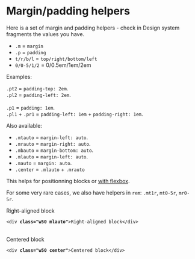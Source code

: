 
<Meta title="Front-End helpers / Margin - Padding" />

# Margin/padding helpers

Here is a set of margin and padding helpers - check in Design system fragments the values you have.

- <code>.m</code> = <code>margin</code>
- <code>.p</code> = <code>padding</code>
- <code>t/r/b/l</code> = <code>top/right/bottom/left</code>
- <code>0/0-5/1/2</code> = 0/0.5em/1em/2em

Examples:

<div class="flex flex-spacebetween mb1 onmobile-flex-column">
  <div class="w49 onmobile-mb1">
    <div class="pt2 bg-pm-blue-light">
      <code>.pt2</code> = <code>padding-top: 2em</code>.
    </div>
  </div>
  <div class="w49 onmobile-mb1">
    <div class="pl2 bg-pm-blue-light">
      <code>.pl2</code> = <code>padding-left: 2em</code>.
    </div>
  </div>
</div>
<br />
<div class="flex flex-spacebetween mb2 onmobile-flex-column">
  <div class="w49 onmobile-mb1">
    <div class="p1 bg-pm-blue-light">
      <code>.p1</code> = <code>padding: 1em</code>.
    </div>
  </div>
  <div class="w49 onmobile-mb1">
    <div class="pl1 pr1 bg-pm-blue-light">
      <code>.pl1</code> + <code>.pr1</code>  = <code>padding-left: 1em</code> + <code>padding-right: 1em</code>.
    </div>
  </div>
</div>

Also available:

<ul>
  <li><code>.mtauto</code> = <code>margin-left: auto</code>.</li>
  <li><code>.mrauto</code> = <code>margin-right: auto</code>.</li>
  <li><code>.mbauto</code> = <code>margin-bottom: auto</code>.</li>
  <li><code>.mlauto</code> = <code>margin-left: auto</code>.</li>
  <li><code>.mauto</code> = <code>margin: auto</code>.</li>
  <li><code>.center</code> = <code>.mlauto</code> + <code>.mrauto</code></li>
</ul>

This helps for positionning blocks or [with flexbox](?path=/docs/front-end-helpers-flexbox--page).

For some very rare cases, we also have helpers in <code>rem</code>: <code>.mt1r</code>, <code>mt0-5r</code>, <code>mr0-5r</code>.

<div class="flex flex-spacebetween mb2 onmobile-flex-column">
  <div class="w49 flex-self-vcenter">
    <div class="bordered-container color-global-light">
     <div class="w50 mlauto bg-pm-blue-light p1">Right-aligned block</div>
    </div>
  </div>
  <div class="w49">
    <pre class=" language-markup prismjs"><code>&lt;div <strong>class="w50 mlauto"</strong>&gt;Right-aligned block&lt;/div&gt;
</code></pre>
  </div>
</div>
<br />
<div class="flex flex-spacebetween mb2 onmobile-flex-column">
  <div class="w49 flex-self-vcenter">
    <div class="bordered-container color-global-light">
     <div class="w50 center bg-pm-blue-light p1">Centered block</div>
    </div>
  </div>
  <div class="w49">
    <pre class=" language-markup prismjs"><code>&lt;div <strong>class="w50 center"</strong>&gt;Centered block&lt;/div&gt;
</code></pre>
  </div>
</div>
